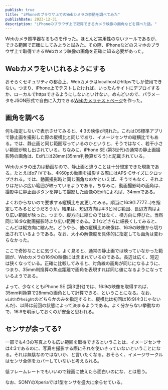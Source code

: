 ```yaml
---
publish: true
title: "iPhoneのブラウザ上でのWebカメラの挙動を調べてみた"
publishDate: 2023-12-31
description: "iPhoneのブラウザ上で取得できるカメラ映像の画角などを調べた話。"
---
```



Webカメラ照準器なるものを作った。ほとんど実用性のないツールであるが、できる範囲で正確にしてみようと試みた。その際、iPhoneなどのスマホのブラウザ上で取得できるWebカメラ映像の画角を正確に知る必要があった。

## Webカメラをいじれるようにする

おそらくセキュリティの都合上、Webカメラはlocalhostかhttpsでしか使用できない。つまり、iPhone上でテストしたければ、いったんサイトにデプロイするか、ローカルでhttpsできるようにしないといけない。めんどいので、パラメータをJSON形式で自由に入力できる[Webカメラテストページ](/misc/webCameraTest/)を作った。

## 画角を調べる

何も指定しないで表示させてみると、4:3の映像が現れた。これはOS標準アプリで静止画を撮影した際の縦横比と同じであり、イメージセンサの縦横比でもある。では、静止画と同じ範囲写っているのかというと、そうではなく、若干小さい範囲が映し出されている。ちなみに、iPhone SE (第3世代)の通常の静止画撮影時の画角は、Exifには28mm(35mm判換算だろう)と記載されている。

Webカメラの出力は動画なので、静止画と違うことは十分想定できた現象である。たとえばα7 IVでも、4K60pの動画を撮影する際にはAPS-Cサイズにクロップされる。では、動画撮影時と同じ画角なのかといえば、そうでもなく、それよりはだいぶ広い範囲が映っているようである。ちなみに、動画撮影時の画角は、撮影中に静止画ボタンを押して撮影した画像のExifによれば、34mmである。

よくわからないので要求する縦横比を変更してみる。順当に16:9(1.7777...)を指定してみるとどうだろうか。結果は、短辺方向は4:3と同じ範囲、長辺方向はより広い範囲が映った。つまり、縦方向に縮むのではなく、横方向に伸びた。当然同じ16:9な動画撮影時より広い範囲である。2:1などさらに細長くしてみると、こんどは縦方向に縮んだ。どうやら、他の縦横比の映像は、16:9の映像から切り出されているようである。なお、大小の解像度を具体的に指定しても画角は変わらなかった。

ここで奇妙なことに気づく。よく見ると、通常の静止画では映っていなかった範囲が、Webカメラの16:9の映像には含まれているのである。長辺は広く、短辺は狭くなっている。正確に比較してみると、対角線の画角が同じになるように、つまり、35mm判換算の焦点距離で画角を表現すれば同じ値になるようになっているようである。

よって、少なくともiPhone SE (第3世代)では、16:9の映像を取得すれば、35mm判換算で28mmの画角として計算できる、ということになる。なお、`width`か`height`のどちらかのみを指定すると、縦横比は初回は16:9(4:3じゃないんだ)、以降は前回の状態によって決まるようである。よく分からない挙動なので、16:9を明示しておくのが安全と思われる。

## センサが余ってる?

一部でも4:3の写真よりも広い範囲を取得できるということは、イメージセンサは4:3であるのに、写真を撮影する際にそれを使いきっていないということになる。それは無駄なのではないか、と言いたくなる。おそらく、イメージサークルはセンサ全体をカバーしていないと考えられる。

低フレームレートでもいいので録画に使えたら面白いのにな、とは思う。

なお、SONYのXperiaでは1型センサを盛大に余らせている。